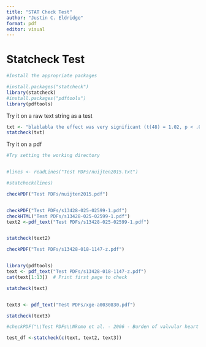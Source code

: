 ```yaml
---
title: "STAT Check Test"
author: "Justin C. Eldridge"
format: pdf
editor: visual
---
```


# Statcheck Test

```r
#Install the appropriate packages

#install.packages("statcheck")
library(statcheck)
#install.packages("pdftools")
library(pdftools)
```

Try it on a raw text string as a test

```r

txt <- "blablabla the effect was very significant (t(48) = 1.02, p < .05)"
statcheck(txt)
```

Try it on a pdf

```r
#Try setting the working directory


#lines <- readLines("Test PDFs/nuijten2015.txt")

#statcheck(lines)

checkPDF("Test PDFs/nuijten2015.pdf")


checkPDF("Test PDFs/s13428-025-02599-1.pdf")
checkHTML("Test PDFs/s13428-025-02599-1.pdf")
text2 <-pdf_text("Test PDFs/s13428-025-02599-1.pdf")


statcheck(text2)

checkPDF("Test PDFs/s13428-018-1147-z.pdf")


library(pdftools)
text <- pdf_text("Test PDFs/s13428-018-1147-z.pdf")
cat(text[1:13])  # Print first page to check

statcheck(text)


text3 <- pdf_text("Test PDFs/xge-a0030830.pdf")

statcheck(text3)

#checkPDF("\\Test PDFs\\Nkomo et al. - 2006 - Burden of valvular heart diseases a population-ba.pdf")


```

```r
test_df <-statcheck(c(text, text2, text3))
```
